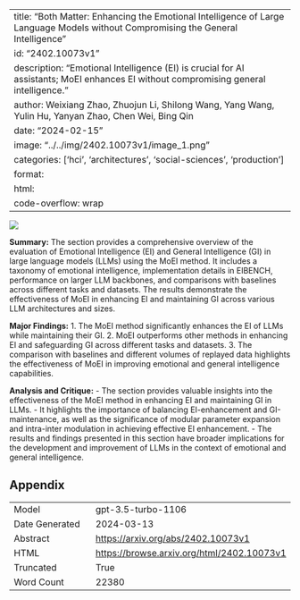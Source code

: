 
---
title: "Both Matter: Enhancing the Emotional Intelligence of Large Language Models without Compromising the General Intelligence"
id: "2402.10073v1"
description: "Emotional Intelligence (EI) is crucial for AI assistants; MoEI enhances EI without compromising general intelligence."
author: Weixiang Zhao, Zhuojun Li, Shilong Wang, Yang Wang, Yulin Hu, Yanyan Zhao, Chen Wei, Bing Qin
date: "2024-02-15"
image: "../../img/2402.10073v1/image_1.png"
categories: ['hci', 'architectures', 'social-sciences', 'production']
format:
  html:
    code-overflow: wrap
---

![](../../img/2402.10073v1/image_1.png)

**Summary:**
The section provides a comprehensive overview of the evaluation of Emotional Intelligence (EI) and General Intelligence (GI) in large language models (LLMs) using the MoEI method. It includes a taxonomy of emotional intelligence, implementation details in EIBENCH, performance on larger LLM backbones, and comparisons with baselines across different tasks and datasets. The results demonstrate the effectiveness of MoEI in enhancing EI and maintaining GI across various LLM architectures and sizes.

**Major Findings:**
1. The MoEI method significantly enhances the EI of LLMs while maintaining their GI.
2. MoEI outperforms other methods in enhancing EI and safeguarding GI across different tasks and datasets.
3. The comparison with baselines and different volumes of replayed data highlights the effectiveness of MoEI in improving emotional and general intelligence capabilities.

**Analysis and Critique:**
- The section provides valuable insights into the effectiveness of the MoEI method in enhancing EI and maintaining GI in LLMs.
- It highlights the importance of balancing EI-enhancement and GI-maintenance, as well as the significance of modular parameter expansion and intra-inter modulation in achieving effective EI enhancement.
- The results and findings presented in this section have broader implications for the development and improvement of LLMs in the context of emotional and general intelligence.

## Appendix

|          |          |
|----------|----------|
| Model     | gpt-3.5-turbo-1106       |
| Date Generated     | 2024-03-13       |
| Abstract | [https://arxiv.org/abs/2402.10073v1](https://arxiv.org/abs/2402.10073v1)        |
| HTML     | [https://browse.arxiv.org/html/2402.10073v1](https://browse.arxiv.org/html/2402.10073v1)       |
| Truncated       | True       |
| Word Count       | 22380       |